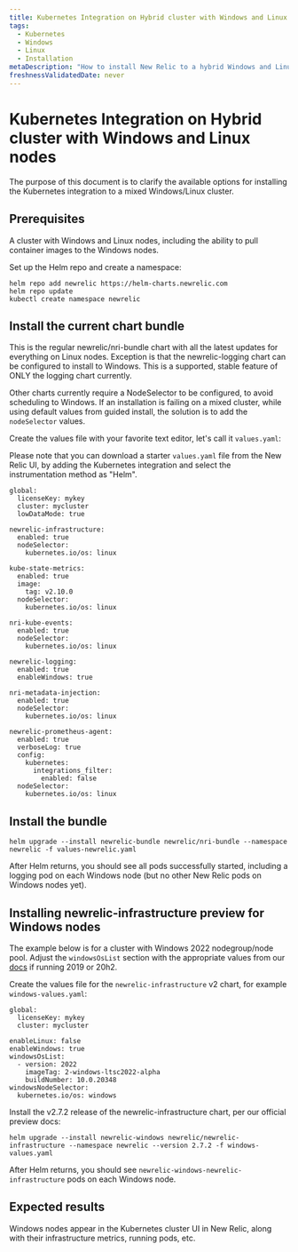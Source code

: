 ```yaml
---
title: Kubernetes Integration on Hybrid cluster with Windows and Linux nodes
tags:
  - Kubernetes
  - Windows
  - Linux
  - Installation
metaDescription: "How to install New Relic to a hybrid Windows and Linux Kubernetes cluster."
freshnessValidatedDate: never
---
```


# Kubernetes Integration on Hybrid cluster with Windows and Linux nodes

The purpose of this document is to clarify the available options for installing the Kubernetes integration to a mixed Windows/Linux cluster.

## Prerequisites

A cluster with Windows and Linux nodes, including the ability to pull container images to the Windows nodes.

Set up the Helm repo and create a namespace:

```
helm repo add newrelic https://helm-charts.newrelic.com
helm repo update
kubectl create namespace newrelic
```

## Install the current chart bundle

This is the regular newrelic/nri-bundle chart with all the latest updates for everything on Linux nodes. Exception is that the newrelic-logging chart can be configured to install to Windows. This is a supported, stable feature of ONLY the logging chart currently.

Other charts currently require a NodeSelector to be configured, to avoid scheduling to Windows. If an installation is failing on a mixed cluster, while using default values from guided install, the solution is to add the `nodeSelector` values.

Create the values file with your favorite text editor, let's call it `values.yaml`:

Please note that you can download a starter `values.yaml` file from the New Relic UI, by adding the Kubernetes integration and select the instrumentation method as "Helm".

```
global:
  licenseKey: mykey
  cluster: mycluster
  lowDataMode: true
 
newrelic-infrastructure:
  enabled: true
  nodeSelector:
    kubernetes.io/os: linux
 
kube-state-metrics:
  enabled: true
  image:
    tag: v2.10.0
  nodeSelector:
    kubernetes.io/os: linux
 
nri-kube-events:
  enabled: true
  nodeSelector:
    kubernetes.io/os: linux
 
newrelic-logging:
  enabled: true
  enableWindows: true
 
nri-metadata-injection:
  enabled: true
  nodeSelector:
    kubernetes.io/os: linux
 
newrelic-prometheus-agent:
  enabled: true
  verboseLog: true
  config:
    kubernetes:
      integrations_filter:
        enabled: false
  nodeSelector:
    kubernetes.io/os: linux
```

## Install the bundle

```
helm upgrade --install newrelic-bundle newrelic/nri-bundle --namespace newrelic -f values-newrelic.yaml

```

After Helm returns, you should see all pods successfully started, including a logging pod on each Windows node (but no other New Relic pods on Windows nodes yet).

## Installing newrelic-infrastructure preview for Windows nodes

The example below is for a cluster with Windows 2022 nodegroup/node pool. Adjust the `windowsOsList` section with the appropriate values from our [docs](https://docs.newrelic.com/docs/kubernetes-pixie/kubernetes-integration/installation/kubernetes-integration-install-configure/#windows-install) if running 2019 or 20h2.

Create the values file for the `newrelic-infrastructure` v2 chart, for example `windows-values.yaml`:

```
global:
  licenseKey: mykey
  cluster: mycluster
 
enableLinux: false
enableWindows: true
windowsOsList:
  - version: 2022
    imageTag: 2-windows-ltsc2022-alpha
    buildNumber: 10.0.20348
windowsNodeSelector:
  kubernetes.io/os: windows
```

Install the v2.7.2 release of the newrelic-infrastructure chart, per our official preview docs:

```
helm upgrade --install newrelic-windows newrelic/newrelic-infrastructure --namespace newrelic --version 2.7.2 -f windows-values.yaml
```

After Helm returns, you should see `newrelic-windows-newrelic-infrastructure` pods on each Windows node.

## Expected results

Windows nodes appear in the Kubernetes cluster UI in New Relic, along with their infrastructure metrics, running pods, etc.

